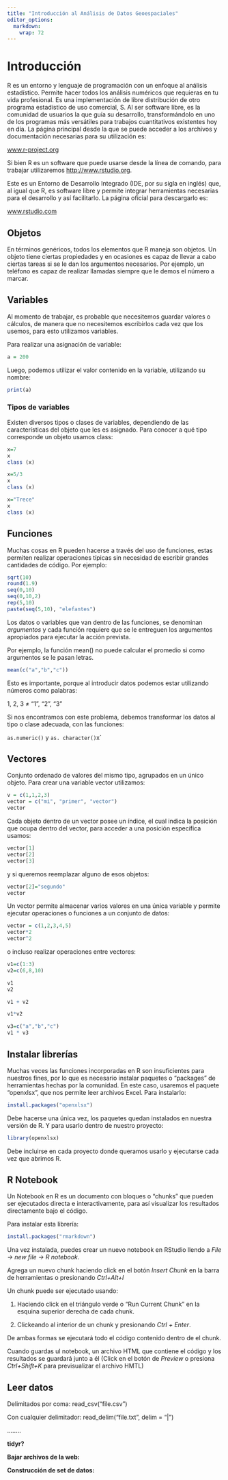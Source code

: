 ```yaml
---
title: "Introducción al Análisis de Datos Geoespaciales"
editor_options: 
  markdown: 
    wrap: 72
---
```


```{=html}
<!-- # El tidyverso {#tidy}

En esta clase empezaremos a trabajar en r, puedes seguir la presentación en el siguiente [link](https://derek-corcoran-barrios.github.io/CursoProgrPres/Clase1/Clase1TidyData.html), y a continuación tienes el link de la clase online en youtube:

<iframe width="560" height="315" src="https://www.youtube.com/embed/pr6dMwtto0w" frameborder="0" allow="accelerometer; autoplay; clipboard-write; encrypted-media; gyroscope; picture-in-picture" allowfullscreen></iframe>
-->
```
# Introducción

R es un entorno y lenguaje de programación con un enfoque al análisis
estadístico. Permite hacer todos los análisis numéricos que requieras en
tu vida profesional. Es una implementación de libre distribución de otro
programa estadístico de uso comercial, S. Al ser software libre, es la
comunidad de usuarios la que guía su desarrollo, transformándolo en uno
de los programas más versátiles para trabajos cuantitativos existentes
hoy en día. La página principal desde la que se puede acceder a los
archivos y documentación necesarias para su utilización es:

[www.r-project.org](http://www.r-project.org)

Si bien R es un software que puede usarse desde la línea de comando,
para trabajar utilizaremos [http://www.rstudio.org](%60R%20Studio%60).

Este es un Entorno de Desarrollo Integrado (IDE, por su sigla en inglés)
que, al igual que R, es software libre y permite integrar herramientas
necesarias para el desarrollo y así facilitarlo. La página oficial para
descargarlo es:

[www.rstudio.com](http://www.rstudio.com)

## Objetos

En términos genéricos, todos los elementos que R maneja son objetos. Un
objeto tiene ciertas propiedades y en ocasiones es capaz de llevar a
cabo ciertas tareas si se le dan los argumentos necesarios. Por ejemplo,
un teléfono es capaz de realizar llamadas siempre que le demos el número
a marcar.

## Variables

Al momento de trabajar, es probable que necesitemos guardar valores o
cálculos, de manera que no necesitemos escribirlos cada vez que los
usemos, para esto utilizamos variables.

Para realizar una asignación de variable:

```r
a = 200
```

Luego, podemos utilizar el valor contenido en la variable, utilizando su
nombre:

```r
print(a)
```

### Tipos de variables

Existen diversos tipos o clases de variables, dependiendo de las
características del objeto que les es asignado. Para conocer a qué tipo
corresponde un objeto usamos class:

```r
x=7
x
class (x)
```

```r
x=5/3
x
class (x)
```

```r
x="Trece"
x
class (x)
```

## Funciones

Muchas cosas en R pueden hacerse a través del uso de funciones, estas
permiten realizar operaciones típicas sin necesidad de escribir grandes
cantidades de código. Por ejemplo:

```r
sqrt(10)
round(1.9)
seq(0,10)
seq(0,10,2)
rep(5,10)
paste(seq(5,10), "elefantes")
```

Los datos o variables que van dentro de las funciones, se denominan
*argumentos* y cada función requiere que se le entreguen los argumentos
apropiados para ejecutar la acción prevista.

Por ejemplo, la función mean() no puede calcular el promedio si como
argumentos se le pasan letras.

```r
mean(c("a","b","c"))
```

Esto es importante, porque al introducir datos podemos estar utilizando
números como palabras:

1, 2, 3 ≠ "1", "2", "3"

Si nos encontramos con este problema, debemos transformar los datos al
tipo o clase adecuada, con las funciones:

`as.numeric()` y `as. character()`x\`

## Vectores

Conjunto ordenado de valores del mismo tipo, agrupados en un único
objeto. Para crear una variable vector utilizamos:

```r
v = c(1,1,2,3)
vector = c("mi", "primer", "vector")
vector
```

Cada objeto dentro de un vector posee un índice, el cual indica la
posición que ocupa dentro del vector, para acceder a una posición
específica usamos:

```r
vector[1]
vector[2]
vector[3] 
```

y si queremos reemplazar alguno de esos objetos:

```r
vector[2]="segundo"
vector
```

Un vector permite almacenar varios valores en una única variable y
permite ejecutar operaciones o funciones a un conjunto de datos:

```r
vector = c(1,2,3,4,5)
vector*2
vector^2
```

o incluso realizar operaciones entre vectores:

```r
v1=c(1:3)
v2=c(6,8,10)
```

```r
v1
v2
```

```r
v1 + v2
```

```r
v1*v2
```

```r
v3=c("a","b","c")
v1 * v3
```


## Instalar librerías

Muchas veces las funciones incorporadas en R son insuficientes para
nuestros fines, por lo que es necesario instalar paquetes o "packages"
de herramientas hechas por la comunidad. En este caso, usaremos el
paquete "openxlsx", que nos permite leer archivos Excel. Para
instalarlo:

```r
install.packages("openxlsx")
```

Debe hacerse una única vez, los paquetes quedan instalados en nuestra
versión de R. Y para usarlo dentro de nuestro proyecto:

```r
library(openxlsx)
```

Debe incluirse en cada proyecto donde queramos usarlo y ejecutarse cada
vez que abrimos R.

## R Notebook

Un Notebook en R es un documento con bloques o "chunks" que pueden ser
ejecutados directa e interactivamente, para así visualizar los
resultados directamente bajo el código.

Para instalar esta librería:

```r
install.packages("rmarkdown")
```

Una vez instalada, puedes crear un nuevo notebook en RStudio llendo a
*File -\> new file -\> R notebook*.

Agrega un nuevo chunk haciendo click en el botón *Insert Chunk* en la
barra de herramientas o presionando *Ctrl+Alt+I*

Un chunk puede ser ejecutado usando:

1.  Haciendo click en el triángulo verde o "Run Current Chunk" en la
    esquina superior derecha de cada chunk.

2.  Clickeando al interior de un chunk y presionando *Ctrl + Enter*.

De ambas formas se ejecutará todo el código contenido dentro de el
chunk.

Cuando guardas ul notebook, un archivo HTML que contiene el código y los
resultados se guardará junto a él (Click en el botón de *Preview* o
presiona *Ctrl+Shift+K* para previsualizar el archivo HMTL)

## Leer datos

Delimitados por coma: read_csv("file.csv")

Con cualquier delimitador: read_delim("file.txt", delim = "\|")

........

**tidyr?**

**Bajar archivos de la web:**

**Construcción de set de datos:**
